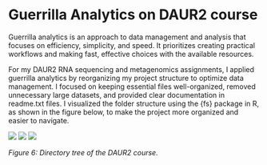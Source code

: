 # Guerrilla Analytics on DAUR2 course

Guerrilla analytics is an approach to data management and analysis that focuses on efficiency, simplicity, and speed. It prioritizes creating practical workflows and making fast, effective choices with the available resources.

For my DAUR2 RNA sequencing and metagenomics assignments, I applied guerrilla analytics by reorganizing my project structure to optimize data management. I focused on keeping essential files well-organized, removed unnecessary large datasets, and provided clear documentation in readme.txt files. I visualized the folder structure using the {fs} package in R, as shown in the figure below, to make the project more organized and easier to navigate.

![](images/directorytree1.png)
![](images/directorytree2.png)
![](images/directorytree3.png)


*Figure 6: Directory tree of the DAUR2 course.*
